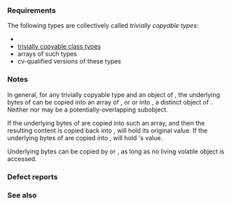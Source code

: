 {{cpp/named req/title|TriviallyCopyable|notes={{mark since c++11}}}}
{{cpp/named req/navbar}}

{{cpp/named req/core cat note}}

===Requirements===
The following types are collectively called ''trivially copyable types'':
* {{rlp|ScalarType|scalar types}}
* [[cpp/language/classes#Trivially copyable class|trivially copyable class types]]
* arrays of such types
* cv-qualified versions of these types

===Notes===
In general, for any trivially copyable type {{tt|T}} and an object {{tt|obj1}} of {{tt|T}}, the underlying bytes of {{tt|obj1}} can be copied into an array of {{c/core|char}}, or {{c/core|unsigned char}}{{rev inl|since=c++17|, or {{ltt|cpp/types/byte|std::byte}}}} or into {{tt|obj2}}, a distinct object of {{tt|T}}. Neither {{tt|obj1}} nor {{tt|obj2}} may be a potentially-overlapping subobject.

If the underlying bytes of {{tt|obj1}} are copied into such an array, and then the resulting content is copied back into {{tt|obj1}}, {{tt|obj1}} will hold its original value. If the underlying bytes of {{tt|obj1}} are copied into {{tt|obj2}}, {{tt|obj2}} will hold {{tt|obj1}}'s value.

Underlying bytes can be copied by {{lc|std::memcpy}} or {{lc|std::memmove}}, as long as no living volatile object is accessed.

===Defect reports===
{{dr list begin}}
{{dr list item|wg=cwg|dr=1734|std=C++11|before=C++03 POD with deleted non-trivial assignment was not trivial|after=deleted ctors/operators allowed}}
{{dr list item|wg=cwg|dr=2094|std=C++11|before=Volatile scalar types are not trivially copyable ({{cwg|1746|-}})|after=made trivially copyable}}
{{dr list end}}

===See also===
{{dsc begin}}
{{dsc inc|cpp/types/dsc is_trivially_copyable}}
{{dsc end}}

{{langlinks|de|es|fr|it|ja|pt|ru|zh}}
